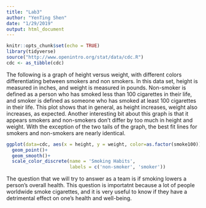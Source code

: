 ---
title: "Lab3"
author: "YenTing Shen"
date: "1/29/2019"
output: html_document
---

```{r setup, include=FALSE, warning=FALSE}
knitr::opts_chunk$set(echo = TRUE)
library(tidyverse)
source("http://www.openintro.org/stat/data/cdc.R")
cdc <- as_tibble(cdc)
```




The following is a graph of height versus weight, with different colors differentiating between smokers and non smokers. In this data set, height is measured in inches, and weight is measured in pounds. Non-smoker is defined as a person who has smoked less than 100 cigarettes in their life, and smoker is defined as someone who has smoked at least 100 cigarettes in their life. This plot shows that in general, as height increases, weight also increases, as expected. Another interesting bit about this graph is that it appears smokers and non-smokers don't differ by too much in height and weight. With the exception of the two tails of the graph, the best fit lines for smokers and non-smokers are nearly identical.

```{r}
ggplot(data=cdc, aes(x = height, y = weight, color=as.factor(smoke100)))+
  geom_point()+
  geom_smooth()+
  scale_color_discrete(name = 'Smoking Habits',
                       labels = c('non-smoker', 'smoker'))


```

The question that we will try to answer as a team is if smoking lowers a person's overall health. This question is importatnt because a lot of people worldwide smoke cigarettes, and it is very useful to know if they have a detrimental effect on one's health and well-being.


